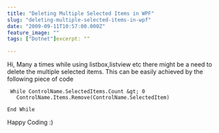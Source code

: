 ```yaml
---
title: "Deleting Multiple Selected Items in WPF"
slug: "deleting-multiple-selected-items-in-wpf"
date: "2009-09-11T10:57:00.000Z"
feature_image: ""
tags: ["Dotnet"]excerpt: ""

---
```


Hi, Many a times while using listbox,listview etc there might be a need to delete the multiple selected items. This can be easily achieved by the following piece of code

     While ControlName.SelectedItems.Count &gt; 0 
       ControlName.Items.Remove(ControlName.SelectedItem)

```
End While
```

Happy Coding :)
